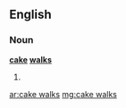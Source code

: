 ==English==

===Noun===
'''[[cake]] [[walks]]'''

# {{plural of|[[cake walk]]}}

[[ar:cake walks]]
[[mg:cake walks]]